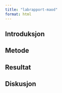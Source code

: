 ```yaml
---
title: "labrapport-maod"
format: html
---
```


## Introduksjon

## Metode

## Resultat


## Diskusjon



